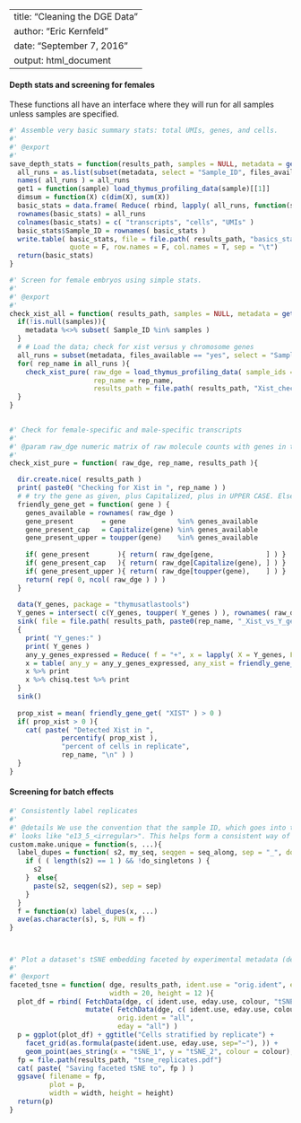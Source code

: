 
---
title: "Cleaning the DGE Data"
author: "Eric Kernfeld"
date: "September 7, 2016"
output: html_document
---


#### Depth stats and screening for females

These functions all have an interface where they will run for all samples unless samples are specified.

```r

#' Assemble very basic summary stats: total UMIs, genes, and cells.
#'
#' @export
#'
save_depth_stats = function(results_path, samples = NULL, metadata = get_metadata()) {
  all_runs = as.list(subset(metadata, select = "Sample_ID", files_available == "yes", drop = T) )
  names( all_runs ) = all_runs
  get1 = function(sample) load_thymus_profiling_data(sample)[[1]]
  dimsum = function(X) c(dim(X), sum(X))
  basic_stats = data.frame( Reduce( rbind, lapply( all_runs, function(s) {dimsum( get1( s ) )} ) ) )
  rownames(basic_stats) = all_runs 
  colnames(basic_stats) = c( "transcripts", "cells", "UMIs" )
  basic_stats$Sample_ID = rownames( basic_stats )
  write.table( basic_stats, file = file.path( results_path, "basics_stats.txt" ),
               quote = F, row.names = F, col.names = T, sep = "\t")
  return(basic_stats)
}

#' Screen for female embryos using simple stats.
#'
#' @export
#'
check_xist_all = function( results_path, samples = NULL, metadata = get_metadata() ){
  if(!is.null(samples)){
    metadata %<>% subset( Sample_ID %in% samples )
  }
  # # Load the data; check for xist versus y chromosome genes
  all_runs = subset(metadata, files_available == "yes", select = "Sample_ID", drop = T) 
  for( rep_name in all_runs ){
    check_xist_pure( raw_dge = load_thymus_profiling_data( sample_ids = rep_name, test_mode = F )[[1]], 
                     rep_name = rep_name, 
                     results_path = file.path( results_path, "Xist_check" ) ) 
  }
}

  
#' Check for female-specific and male-specific transcripts
#' 
#' @param raw_dge numeric matrix of raw molecule counts with genes in the rownames.
#'
check_xist_pure = function( raw_dge, rep_name, results_path ){

  dir.create.nice( results_path )
  print( paste0( "Checking for Xist in ", rep_name ) )
  # # try the gene as given, plus Capitalized, plus in UPPER CASE. Else return zeroes.
  friendly_gene_get = function( gene ) {
    genes_available = rownames( raw_dge )
    gene_present       = gene             %in% genes_available 
    gene_present_cap   = Capitalize(gene) %in% genes_available
    gene_present_upper = toupper(gene)    %in% genes_available
    
    if( gene_present       ){ return( raw_dge[gene,             ] ) }
    if( gene_present_cap   ){ return( raw_dge[Capitalize(gene), ] ) }
    if( gene_present_upper ){ return( raw_dge[toupper(gene),    ] ) }
    return( rep( 0, ncol( raw_dge ) ) )
  }
  
  data(Y_genes, package = "thymusatlastools") 
  Y_genes = intersect( c(Y_genes, toupper( Y_genes ) ), rownames( raw_dge ) )
  sink( file = file.path( results_path, paste0(rep_name, "_Xist_vs_Y_genes.txt" ) ) )
  {
    print( "Y_genes:" )
    print( Y_genes )
    any_y_genes_expressed = Reduce( f = "+", x = lapply( X = Y_genes, FUN = friendly_gene_get ) ) > 0
    x = table( any_y = any_y_genes_expressed, any_xist = friendly_gene_get( "XIST" ) > 0 ) 
    x %>% print
    x %>% chisq.test %>% print
  }
  sink()
  
  prop_xist = mean( friendly_gene_get( "XIST" ) > 0 )
  if( prop_xist > 0 ){
    cat( paste( "Detected Xist in ", 
             percentify( prop_xist ), 
             "percent of cells in replicate", 
             rep_name, "\n" ) )
  }
}

```



#### Screening for batch effects

```r
#' Consistently label replicates
#'
#' @details We use the convention that the sample ID, which goes into the orig.ident variable,
#' looks like "e13_5_<irregular>". This helps form a consistent way of labeling replicates.
custom.make.unique = function(s, ...){
  label_dupes = function( s2, my_seq, seqgen = seq_along, sep = "_", do_singletons = F ) {
    if ( ( length(s2) == 1 ) && !do_singletons ) {
      s2
    }  else{
      paste(s2, seqgen(s2), sep = sep)
    }
  }
  f = function(x) label_dupes(x, ...)
  ave(as.character(s), s, FUN = f)
} 



#' Plot a dataset's tSNE embedding faceted by experimental metadata (default replicate and eday).
#'
#' @export
faceted_tsne = function( dge, results_path, ident.use = "orig.ident", eday.use = "eday", colour = "eday", 
                         width = 20, height = 12 ){
  plot_df = rbind( FetchData(dge, c( ident.use, eday.use, colour, "tSNE_1", "tSNE_2" ) ),
                   mutate( FetchData(dge, c( ident.use, eday.use, colour, "tSNE_1", "tSNE_2" ) ), 
                           orig.ident = "all", 
                           eday = "all") )
  p = ggplot(plot_df) + ggtitle("Cells stratified by replicate") + 
    facet_grid(as.formula(paste(ident.use, eday.use, sep="~"), )) + 
    geom_point(aes_string(x = "tSNE_1", y = "tSNE_2", colour = colour), size = 0.2) 
  fp = file.path(results_path, "tsne_replicates.pdf")
  cat( paste( "Saving faceted tSNE to", fp ) )
  ggsave( filename = fp, 
          plot = p, 
          width = width, height = height)
  return(p)
}
```

